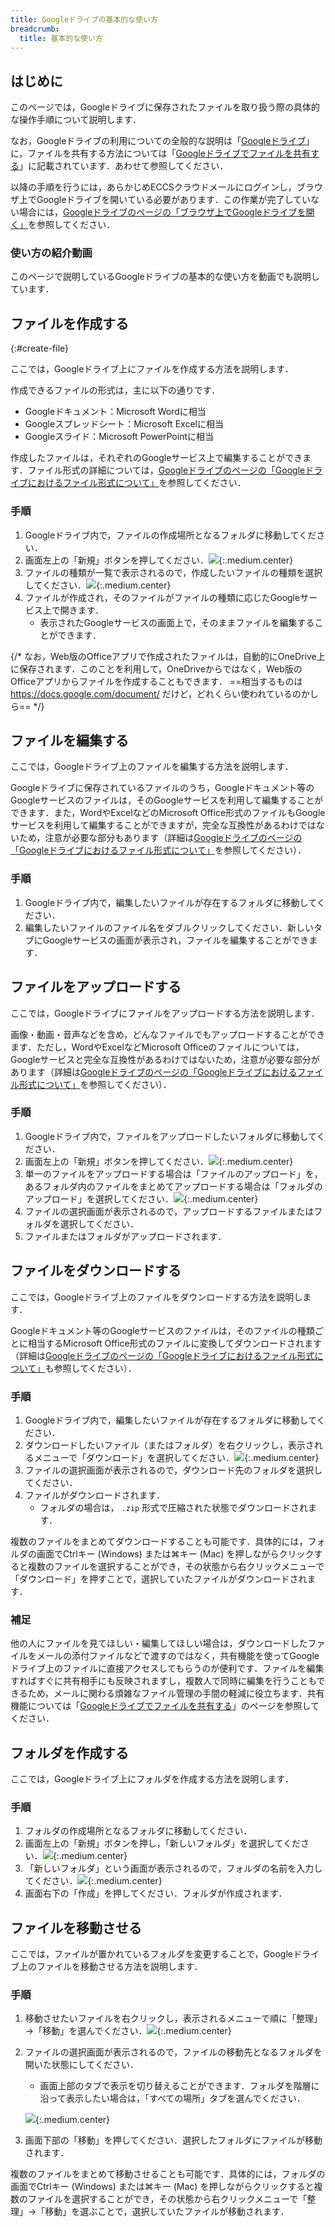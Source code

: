 ```yaml
---
title: Googleドライブの基本的な使い方
breadcrumb:
  title: 基本的な使い方
---
```



## はじめに

このページでは，Googleドライブに保存されたファイルを取り扱う際の具体的な操作手順について説明します．

なお，Googleドライブの利用についての全般的な説明は「[Googleドライブ](.)」に，ファイルを共有する方法については「[Googleドライブでファイルを共有する](share)」に記載されています．あわせて参照してください．

以降の手順を行うには，あらかじめECCSクラウドメールにログインし，ブラウザ上でGoogleドライブを開いている必要があります．この作業が完了していない場合には，[Googleドライブのページの「ブラウザ上でGoogleドライブを開く」](.#access)を参照してください．

### 使い方の紹介動画
このページで説明しているGoogleドライブの基本的な使い方を動画でも説明しています．

<YouTube src="https://www.youtube.com/embed/HkEAV69sv4c?si=vGTrqsXfYm0gBdhv" />

## ファイルを作成する
{:#create-file}

ここでは，Googleドライブ上にファイルを作成する方法を説明します．

作成できるファイルの形式は，主に以下の通りです．

- Googleドキュメント：Microsoft Wordに相当
- Googleスプレッドシート：Microsoft Excelに相当
- Googleスライド：Microsoft PowerPointに相当

作成したファイルは，それぞれのGoogleサービス上で編集することができます．ファイル形式の詳細については，[Googleドライブのページの「Googleドライブにおけるファイル形式について」](.#format)を参照してください．

### 手順

1. Googleドライブ内で，ファイルの作成場所となるフォルダに移動してください．
1. 画面左上の「新規」ボタンを押してください．![](top-new.png){:.medium.center}
1. ファイルの種類が一覧で表示されるので，作成したいファイルの種類を選択してください．![](new-item.png){:.medium.center}
1. ファイルが作成され，そのファイルがファイルの種類に応じたGoogleサービス上で開きます．
    - 表示されたGoogleサービスの画面上で，そのままファイルを編集することができます．

{/* なお，Web版のOfficeアプリで作成されたファイルは，自動的にOneDrive上に保存されます．このことを利用して，OneDriveからではなく，Web版のOfficeアプリからファイルを作成することもできます． ==相当するものは https://docs.google.com/document/ だけど，どれくらい使われているのかしら== */}

## ファイルを編集する

ここでは，Googleドライブ上のファイルを編集する方法を説明します．

Googleドライブに保存されているファイルのうち，Googleドキュメント等のGoogleサービスのファイルは，そのGoogleサービスを利用して編集することができます．また，WordやExcelなどのMicrosoft Office形式のファイルもGoogleサービスを利用して編集することができますが，完全な互換性があるわけではないため，注意が必要な部分もあります（詳細は[Googleドライブのページの「Googleドライブにおけるファイル形式について」](.#format)を参照してください）．

### 手順

1. Googleドライブ内で，編集したいファイルが存在するフォルダに移動してください．
1. 編集したいファイルのファイル名をダブルクリックしてください．新しいタブにGoogleサービスの画面が表示され，ファイルを編集することができます．

## ファイルをアップロードする

ここでは，Googleドライブにファイルをアップロードする方法を説明します．

画像・動画・音声などを含め，どんなファイルでもアップロードすることができます．ただし，WordやExcelなどMicrosoft Officeのファイルについては，Googleサービスと完全な互換性があるわけではないため，注意が必要な部分があります（詳細は[Googleドライブのページの「Googleドライブにおけるファイル形式について」](.#format)を参照してください）．

### 手順

1. Googleドライブ内で，ファイルをアップロードしたいフォルダに移動してください．
1. 画面左上の「新規」ボタンを押してください．![](top-new.png){:.medium.center}
1. 単一のファイルをアップロードする場合は「ファイルのアップロード」を，あるフォルダ内のファイルをまとめてアップロードする場合は「フォルダのアップロード」を選択してください．![](new-upload.png){:.medium.center}
1. ファイルの選択画面が表示されるので，アップロードするファイルまたはフォルダを選択してください．
1. ファイルまたはフォルダがアップロードされます．

## ファイルをダウンロードする

ここでは，Googleドライブ上のファイルをダウンロードする方法を説明します．

Googleドキュメント等のGoogleサービスのファイルは，そのファイルの種類ごとに相当するMicrosoft Office形式のファイルに変換してダウンロードされます（詳細は[Googleドライブのページの「Googleドライブにおけるファイル形式について」](.#format)も参照してください）．

### 手順

1. Googleドライブ内で，編集したいファイルが存在するフォルダに移動してください．
1. ダウンロードしたいファイル（またはフォルダ）を右クリックし，表示されるメニューで「ダウンロード」を選択してください．![](file-contextmenu-download.png){:.medium.center}
1. ファイルの選択画面が表示されるので，ダウンロード先のフォルダを選択してください．
1. ファイルがダウンロードされます．
    - フォルダの場合は， `.zip` 形式で圧縮された状態でダウンロードされます．

複数のファイルをまとめてダウンロードすることも可能です．具体的には，フォルダの画面でCtrlキー (Windows) または⌘キー (Mac) を押しながらクリックすると複数のファイルを選択することができ，その状態から右クリックメニューで「ダウンロード」を押すことで，選択していたファイルがダウンロードされます．

### 補足

他の人にファイルを見てほしい・編集してほしい場合は，ダウンロードしたファイルをメールの添付ファイルなどで渡すのではなく，共有機能を使ってGoogleドライブ上のファイルに直接アクセスしてもらうのが便利です．ファイルを編集すればすぐに共有相手にも反映されますし，複数人で同時に編集を行うこともできるため，メールに関わる煩雑なファイル管理の手間の軽減に役立ちます．共有機能については「[Googleドライブでファイルを共有する](share)」のページを参照してください．

## フォルダを作成する

ここでは，Googleドライブ上にフォルダを作成する方法を説明します．

### 手順

1. フォルダの作成場所となるフォルダに移動してください．
1. 画面左上の「新規」ボタンを押し，「新しいフォルダ」を選択してください．![](new-folder.png){:.medium.center}
1. 「新しいフォルダ」という画面が表示されるので，フォルダの名前を入力してください．![](new-folder-dialog.png){:.medium.center}
1. 画面右下の「作成」を押してください．フォルダが作成されます．

## ファイルを移動させる

ここでは，ファイルが置かれているフォルダを変更することで，Googleドライブ上のファイルを移動させる方法を説明します．

### 手順

1. 移動させたいファイルを右クリックし，表示されるメニューで順に「整理」→「移動」を選んでください．![](file-contextmenu-organize-move.png){:.medium.center}
1. ファイルの選択画面が表示されるので，ファイルの移動先となるフォルダを開いた状態にしてください．
    - 画面上部のタブで表示を切り替えることができます．フォルダを階層に沿って表示したい場合は，「すべての場所」タブを選んでください．

    ![](move.png){:.medium.center}
1. 画面下部の「移動」を押してください．選択したフォルダにファイルが移動されます．

複数のファイルをまとめて移動させることも可能です．具体的には，フォルダの画面でCtrlキー (Windows) または⌘キー (Mac) を押しながらクリックすると複数のファイルを選択することができ，その状態から右クリックメニューで「整理」→「移動」を選ぶことで，選択していたファイルが移動されます．
